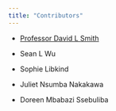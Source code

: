 ```yaml
---
title: "Contributors"
---
```


- [Professor David L Smith](https://faculty.washington.edu/smitdave/)

- Sean L Wu

- Sophie Libkind 

- Juliet Nsumba Nakakawa

- Doreen Mbabazi Ssebuliba 